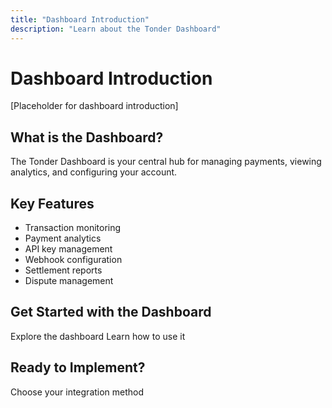 ```yaml
---
title: "Dashboard Introduction"
description: "Learn about the Tonder Dashboard"
---
```


# Dashboard Introduction

[Placeholder for dashboard introduction]

## What is the Dashboard?

The Tonder Dashboard is your central hub for managing payments, viewing analytics, and configuring your account.

## Key Features

- Transaction monitoring
- Payment analytics
- API key management
- Webhook configuration
- Settlement reports
- Dispute management

## Get Started with the Dashboard

<CardGroup cols={2}>
  <Card title="Dashboard Overview" icon="gauge" href="/mock-dashboard/overview">
    Explore the dashboard
  </Card>
  <Card title="Dashboard Guides" icon="book" href="/mock-dashboard/guides">
    Learn how to use it
  </Card>
</CardGroup>

## Ready to Implement?

<Card title="Back to Integration Selection" icon="arrow-left" href="/mock-getting-started/select-integration">
  Choose your integration method
</Card>

